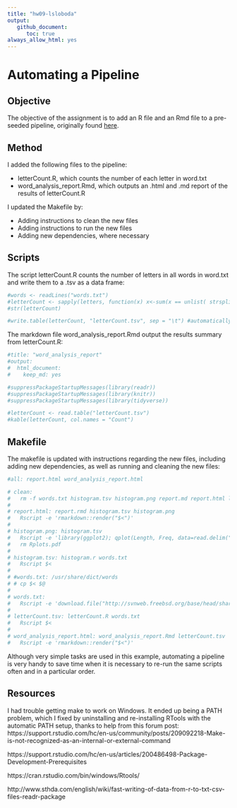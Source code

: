 ```yaml
---
title: "hw09-lsloboda"
output:
   github_document:
      toc: true
always_allow_html: yes
---
```


# Automating a Pipeline

## Objective

The objective of the assignment is to add an R file and an Rmd file to a pre-seeded pipeline, originally found [here]("https://github.com/STAT545-UBC/make-activity").

## Method

I added the following files to the pipeline:

* letterCount.R, which counts the number of each letter in word.txt
* word_analysis_report.Rmd, which outputs an .html and .md report of the results of letterCount.R

I updated the Makefile by:

* Adding instructions to clean the new files
* Adding instructions to run the new files
* Adding new dependencies, where necessary

## Scripts

The script letterCount.R counts the number of letters in all words in word.txt and write them to a .tsv as a data frame:
```r
#words <- readLines("words.txt")
#letterCount <- sapply(letters, function(x) x<-sum(x == unlist( strsplit( words, "" )) ))
#str(letterCount)

#write.table(letterCount, "letterCount.tsv", sep = "\t") #automatically converts to a data frame
```

The markdown file word_analysis_report.Rmd output the results summary from letterCount.R:
```r
#title: "word_analysis_report"
#output:
#  html_document:
#    keep_md: yes

#suppressPackageStartupMessages(library(readr))
#suppressPackageStartupMessages(library(knitr))
#suppressPackageStartupMessages(library(tidyverse))

#letterCount <- read.table("letterCount.tsv")
#kable(letterCount, col.names = "Count")
```

## Makefile

The makefile is updated with instructions regarding the new files, including adding new dependencies, as well as running and cleaning the new files:
```r
#all: report.html word_analysis_report.html

# clean:
# 	rm -f words.txt histogram.tsv histogram.png report.md report.html letterCount.tsv word_analysis_report.html word_analysis_report.md
# 
# report.html: report.rmd histogram.tsv histogram.png
# 	Rscript -e 'rmarkdown::render("$<")'
# 
# histogram.png: histogram.tsv
# 	Rscript -e 'library(ggplot2); qplot(Length, Freq, data=read.delim("$<")); ggsave("$@")'
# 	rm Rplots.pdf
# 
# histogram.tsv: histogram.r words.txt
# 	Rscript $<
# 
# #words.txt: /usr/share/dict/words
# #	cp $< $@
# 
# words.txt:
# 	Rscript -e 'download.file("http://svnweb.freebsd.org/base/head/share/dict/web2?view=co", destfile = "words.txt", quiet = TRUE)'
# 
# letterCount.tsv: letterCount.R words.txt
# 	Rscript $<
# 
# word_analysis_report.html: word_analysis_report.Rmd letterCount.tsv
# 	Rscript -e 'rmarkdown::render("$<")'
```

Although very simple tasks are used in this example, automating a pipeline is very handy to save time when it is necessary to re-run the same scripts often and in a particular order.

## Resources

I had trouble getting make to work on Windows. It ended up being a PATH problem, which I fixed by uninstalling and re-installing RTools with the automatic PATH setup, thanks to help from this forum post:
https://support.rstudio.com/hc/en-us/community/posts/209092218-Make-is-not-recognized-as-an-internal-or-external-command

https://support.rstudio.com/hc/en-us/articles/200486498-Package-Development-Prerequisites

https://cran.rstudio.com/bin/windows/Rtools/

http://www.sthda.com/english/wiki/fast-writing-of-data-from-r-to-txt-csv-files-readr-package


